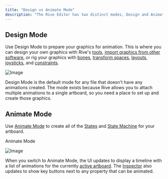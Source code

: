```yaml
---
title: "Design vs Animate Mode"
description: "The Rive Editor has two distinct modes, Design and Animate. Switching between modes changes the interface to show the appropriate tools and options."
---
```


## Design Mode

Use Design Mode to prepare your graphics for animation. This is where you can design your own graphics with Rive's [tools](../interface-overview/toolbar), [import graphics from other software](./importing-assets), or rig your graphics with [bones](../manipulating-shapes/bones), [transform spaces](./transform-spaces), [layouts](https://rive.app/docs/editor/layouts/layouts-overview), [joysticks](https://rive.app/docs/editor/manipulating-shapes/joysticks), and [constraints](../constraints/).

![Image](https://ucarecdn.com/20e1fd48-e050-46b1-a657-b7c2bd00e988/)

Design Mode is the default mode for any file that doesn't have any animations created. The mode exists because Rive allows you to attach multiple animations to a single artboard, so you need a place to set up and create those graphics.

## Animate Mode

Use [Animate Mode](../animate-mode/) to create all of the [States](https://rive.app/docs/editor/state-machine/states) and [State Machine](../state-machine/) for your artboard.

Animate Mode

![Image](https://ucarecdn.com/717ebbbc-e4e9-4f90-8124-d5a4043bcb3c/)

When you switch to Animate Mode, the UI updates to display a timeline with a list of animations for the currently [active artboard](./artboards#active-artboard). The [Inspector](https://rive.app/docs/editor/interface-overview/inspector) also updates to show key buttons next to any property that can be animated.